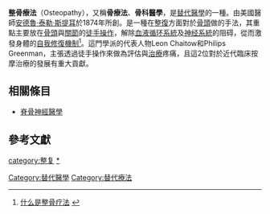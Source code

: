 {{refimprove|time=2018-09-02T11:53:21+00:00}}
{{medical}}
'''整骨療法'''（Osteopathy），又稱'''骨療法'''、'''骨科醫學'''，是[[替代醫學|替代醫學]]的一種。由美國醫師[[安德魯·泰勒·斯提耳|安德魯·泰勒·斯提耳]]於1874年所創。是一種在[[整復|整復]]方面對於[[骨頭|骨頭]]做的手法，其重點主要放在[[骨頭|骨頭]]與[[關節|關節]]的[[操作治療學|徒手操作]]，解除[[血液|血液]][[循环系統|循环系統]]及[[神经系統|神经系統]]的阻碍，從而激發身體的[[自我修復機制|自我修復機制]]<ref>[http://www.osteopatia-still.com/cinese/checose.asp 什么是整骨疗法] {{Wayback|url=http://www.osteopatia-still.com/cinese/checose.asp |date=20110226052225 }}</ref>。這門學派的代表人物Leon Chaitow和Philips  Greenman，主張透過徒手操作來做為評估與[[治療|治療]]疼痛，且這2位對於近代臨床按摩治療的發展有重大貢獻。

==相關條目==
*[[脊骨神經醫學|脊骨神經醫學]]
==參考文獻==
<div class="references-small">
<references></references>
</div>
{{DEFAULTSORT:Osteopathy}}
[[category:整复|category:整复]]
[[Category:替代醫學|Category:替代醫學]]
[[Category:替代療法|Category:替代療法]]
[[category:整骨療法|*]]